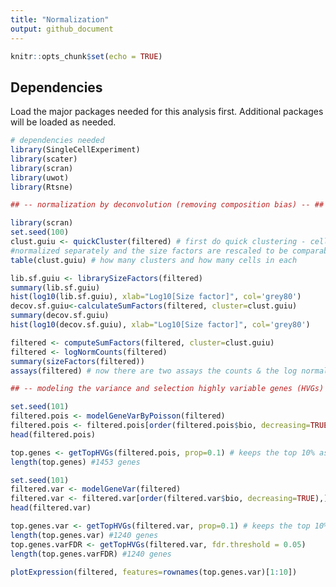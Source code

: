 ```yaml
---
title: "Normalization"
output: github_document
---
```

```r
knitr::opts_chunk$set(echo = TRUE)
```

## Dependencies

Load the major packages needed for this analysis first. Additional packages will be loaded as needed.

```r

# dependencies needed
library(SingleCellExperiment)
library(scater)
library(scran)
library(uwot)
library(Rtsne)
```

```r
## -- normalization by deconvolution (removing composition bias) -- ##

library(scran)
set.seed(100)
clust.guiu <- quickCluster(filtered) # first do quick clustering - cells in each clusterare 
#normalized separately and the size factors are rescaled to be comparable across clusters
table(clust.guiu) # how many clusters and how many cells in each


```

```r
lib.sf.guiu <- librarySizeFactors(filtered)
summary(lib.sf.guiu)
hist(log10(lib.sf.guiu), xlab="Log10[Size factor]", col='grey80')
decov.sf.guiu<-calculateSumFactors(filtered, cluster=clust.guiu)
summary(decov.sf.guiu)
hist(log10(decov.sf.guiu), xlab="Log10[Size factor]", col='grey80')

```

```r
filtered <- computeSumFactors(filtered, cluster=clust.guiu)
filtered <- logNormCounts(filtered)
summary(sizeFactors(filtered))
assays(filtered) # now there are two assays the counts & the log normalized counts just made

```

```r
## -- modeling the variance and selection highly variable genes (HVGs) -- ##

set.seed(101)
filtered.pois <- modelGeneVarByPoisson(filtered)
filtered.pois <- filtered.pois[order(filtered.pois$bio, decreasing=TRUE),]
head(filtered.pois)

top.genes <- getTopHVGs(filtered.pois, prop=0.1) # keeps the top 10% as HGVs
length(top.genes) #1453 genes


```

```r
set.seed(101)
filtered.var <- modelGeneVar(filtered)
filtered.var <- filtered.var[order(filtered.var$bio, decreasing=TRUE),]
head(filtered.var)

top.genes.var <- getTopHVGs(filtered.var, prop=0.1) # keeps the top 10% as HGVs
length(top.genes.var) #1240 genes
top.genes.varFDR <- getTopHVGs(filtered.var, fdr.threshold = 0.05) 
length(top.genes.varFDR) #1240 genes

```

```r
plotExpression(filtered, features=rownames(top.genes.var)[1:10])
```

